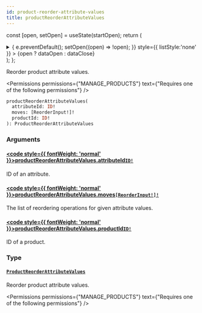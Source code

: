 ```yaml
---
id: product-reorder-attribute-values
title: productReorderAttributeValues
---
```






const [open, setOpen] = useState(startOpen);
return (
<details {...(open ? { open: true } : {})} className="details" style={{ border:'none', boxShadow:'none', background:'var(--ifm-background-color)' }}>
<summary
onClick={(e) => {
e.preventDefault();
setOpen((open) => !open);
}}
style={{ listStyle:'none' }} >
{open ? dataOpen : dataClose}
</summary>
{open && children}
</details>
);
};

Reorder product attribute values.


<Permissions permissions={"MANAGE_PRODUCTS"} text={"Requires one of the following permissions"} />


```graphql
productReorderAttributeValues(
  attributeId: ID!
  moves: [ReorderInput!]!
  productId: ID!
): ProductReorderAttributeValues
```

### Arguments

#### [<code style={{ fontWeight: 'normal' }}>productReorderAttributeValues.<b>attributeId</b></code>](#)<Bullet />[`ID!`](../../../api-reference/miscellaneous/scalars/id.mdx) <Badge class="badge badge--secondary" text="non-null"/> <Badge class="badge badge--secondary" text="scalar"/> <Badge class="badge badge--secondary" text="miscellaneous"/>

ID of an attribute.

#### [<code style={{ fontWeight: 'normal' }}>productReorderAttributeValues.<b>moves</b></code>](#)<Bullet />[`[ReorderInput!]!`](../../../api-reference/miscellaneous/inputs/reorder-input.mdx) <Badge class="badge badge--secondary" text="non-null"/> <Badge class="badge badge--secondary" text="input"/> <Badge class="badge badge--secondary" text="miscellaneous"/>

The list of reordering operations for given attribute values.

#### [<code style={{ fontWeight: 'normal' }}>productReorderAttributeValues.<b>productId</b></code>](#)<Bullet />[`ID!`](../../../api-reference/miscellaneous/scalars/id.mdx) <Badge class="badge badge--secondary" text="non-null"/> <Badge class="badge badge--secondary" text="scalar"/> <Badge class="badge badge--secondary" text="miscellaneous"/>

ID of a product.

### Type

#### [`ProductReorderAttributeValues`](../../../api-reference/products/objects/product-reorder-attribute-values.mdx) <Badge class="badge badge--secondary" text="object"/> <Badge class="badge badge--secondary" text="products"/>

Reorder product attribute values.


<Permissions permissions={"MANAGE_PRODUCTS"} text={"Requires one of the following permissions"} />


